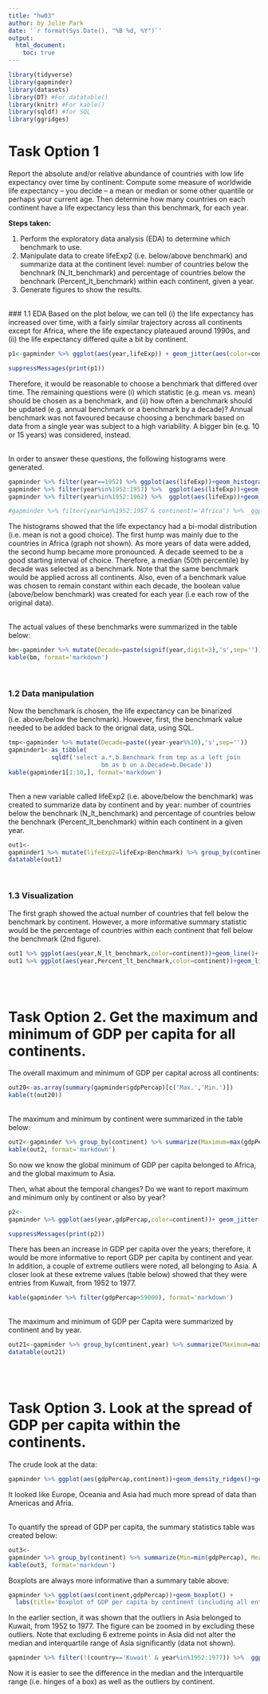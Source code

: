 ```yaml
---
title: "hw03"
author: by Julie Park
date: '`r format(Sys.Date(), "%B %d, %Y")`'
output: 
  html_document:
    toc: true
---    
```



```r
library(tidyverse)
library(gapminder)
library(datasets)
library(DT) #For datatable()
library(knitr) #For kable()
library(sqldf) #for SQL
library(ggridges)
```

# Task Option 1
Report the absolute and/or relative abundance of countries with low life expectancy over time by continent: Compute some measure of worldwide life expectancy – you decide – a mean or median or some other quantile or perhaps your current age. Then determine how many countries on each continent have a life expectancy less than this benchmark, for each year.

__Steps taken:__

1. Perform the exploratory data analysis (EDA) to determine which benchmark to use.
2. Manipulate data to create lifeExp2 (i.e. below/above benchmark) and summarize data at the continent level: number of countries below the benchnark (N_lt_benchmark) and percentage of countries below the benchnark (Percent_lt_benchmark) within each continent, given a year.
3. Generate figures to show the results.

<br/>
### 1.1 EDA
Based on the plot below, we can tell (i) the life expectancy has increased over time, with a fairly similar trajectory across all continents except for Africa, where the life expectancy plateaued around 1990s, and (ii) the life expectancy differed quite a bit by continent.  

```r
p1<-gapminder %>% ggplot(aes(year,lifeExp)) + geom_jitter(aes(color=continent)) + geom_smooth(aes(color=continent))

suppressMessages(print(p1))
```

Therefore, it would be reasonable to choose a benchmark that differed over time.  The remaining questions were (i) which statistic (e.g. mean vs. mean) should be chosen as a benchmark, and (ii) how often a benchmark should be updated (e.g. annual benchmark or a benchmark by a decade)?  Annual benchmark was not favoured because choosing a benchmark based on data from a single year was subject to a high variability.  A bigger bin (e.g. 10 or 15 years) was considered, instead.

<br/>
In order to answer these questions, the following histograms were generated.
```r
gapminder %>% filter(year==1952) %>% ggplot(aes(lifeExp))+geom_histogram(bins=50) + labs(title='For year 1952')
gapminder %>% filter(year%in%1952:1957) %>%  ggplot(aes(lifeExp))+geom_histogram(bins=50) + labs(title='For years 1952 & 1957')
gapminder %>% filter(year%in%1952:1962) %>%  ggplot(aes(lifeExp))+geom_histogram(bins=50) + labs(title='For years 1952, 1957 & 1962')

#gapminder %>% filter(year%in%1952:1957 & continent!='Africa') %>%  ggplot(aes(lifeExp))+geom_histogram()
```

The histograms showed that the life expectancy had a bi-modal distribution (i.e. mean is not a good choice).  The first hump was mainly due to the countries in Africa (graph not shown).  As more years of data were added, the second hump became more pronounced. A decade seemed to be a good starting interval of choice.  Therefore, a median (50th percentile) by decade was selected as a benchmark.  Note that the same benchmark would be applied across all continents.  Also, even of a benchmark value was chosen to remain constant within each decade, the boolean value (above/below benchmark) was created for each year (i.e each row of the original data).

<br/>
The actual values of these benchmarks were summarized in the table below:
```r
bm<-gapminder %>% mutate(Decade=paste(signif(year,digit=3),'s',sep='')) %>% group_by(Decade) %>% summarize(Benchmark=median(lifeExp))
kable(bm, format='markdown')
```

<br/> 

### 1.2 Data manipulation
Now the benchmark is chosen, the life expectancy can be binarized (i.e. above/below the benchmark).  However, first, the benchmark value needed to be added back to the orignal data, using SQL.

```r
tmp<-gapminder %>% mutate(Decade=paste((year-year%%10),'s',sep='')) 
gapminder1<-as_tibble(
            sqldf('select a.*,b.Benchmark from tmp as a left join 
                          bm as b on a.Decade=b.Decade'))
kable(gapminder1[1:10,], format='markdown')
```

<br/>
Then a new variable called lifeExp2 (i.e. above/below the benchmark) was created to summarize data by continent and by year: number of countries below the benchnark (N_lt_benchmark) and percentage of countries below the benchnark (Percent_lt_benchmark) within each continent in a given year.
```r
out1<-
gapminder1 %>% mutate(lifeExp2=lifeExp<Benchmark) %>% group_by(continent,year) %>% summarize(N_lt_benchmark=sum(lifeExp2), N_total=n(), Percent_lt_benchmark=round(100*mean(lifeExp2),2)) 
datatable(out1)
```

<br/> 

### 1.3 Visualization
The first graph showed the actual number of countries that fell below the benchmark by continent.  However, a more informative summary statistic would be the percentage of countries within each continent that fell below the benchmark (2nd figure).
```r
out1 %>% ggplot(aes(year,N_lt_benchmark,color=continent))+geom_line()+ labs(title='Number of countries below the benchmark life expectancy over time', x='Year',y='# below benchmark')
out1 %>% ggplot(aes(year,Percent_lt_benchmark,color=continent))+geom_line()+labs(title='% of countries below the benchmark life expectancy over time', x='Year',y='# below benchmark')
```



<br/> <br/>

# Task Option 2. Get the maximum and minimum of GDP per capita for all continents.

The overall maximum and minimum of GDP per capital across all continents:
```r
out20<-as.array(summary(gapminder$gdpPercap)[c('Max.','Min.')])
kable(t(out20))
```

<br/>
The maximum and minimum by continent were summarized in the table below:
```r
out2<-gapminder %>% group_by(continent) %>% summarize(Maximum=max(gdpPercap), Minimum=min(gdpPercap))
kable(out2, format='markdown')
```
So now we know the global minimum of GDP per capita belonged to Africa, and the global maximum to Asia.

Then, what about the temporal changes?  Do we want to report maximum and minimum only by continent or also by year?
```r
p2<-
gapminder %>% ggplot(aes(year,gdpPercap,color=continent))+ geom_jitter() + geom_smooth() + labs(title='Trajectory of GDP per capita by continent')

suppressMessages(print(p2))
```

There has been an increase in GDP per capita over the years; therefore, it would be more informative to report GDP per capita by continent and year.  In addition, a couple of extreme outliers were noted, all belonging to Asia.  A closer look at these extreme values (table below) showed that they were entries from Kuwait, from 1952 to 1977.
```r
kable(gapminder %>% filter(gdpPercap>59000), format='markdown')
```

<br/>
The maximum and minimum of GDP per Capita were summarized by continent and by year.

```r
out21<-gapminder %>% group_by(continent,year) %>% summarize(Maximum=max(gdpPercap), Minimum=min(gdpPercap))
datatable(out21)


```


<br/> <br/>

# Task Option 3. Look at the spread of GDP per capita within the continents.

The crude look at the data:
```r
gapminder %>% ggplot(aes(gdpPercap,continent))+geom_density_ridges()+geom_point(alpha=0.2) 
```

It looked like Europe, Oceania and Asia had much more spread of data than Americas and Afria.  

<br/>
To quantify the spread of GDP per capita, the summary statistics table was created below:
```r
out3<-
gapminder %>% group_by(continent) %>% summarize(Min=min(gdpPercap), Mean=mean(gdpPercap), Q1=quantile(gdpPercap,0.25), Median=median(gdpPercap), Q3=quantile(gdpPercap, 0.75), Max=max(gdpPercap))
kable(out3, format='markdown')
```

Boxplots are always more informative than a summary table above:
```r
gapminder %>% ggplot(aes(continent,gdpPercap))+geom_boxplot() +
  labs(title='Boxplot of GDP per capita by continent (including all entries)')
```

In the earlier section, it was shown that the outliers in Asia belonged to Kuwait, from 1952 to 1977.  The figure can be zoomed in by excluding these outliers.  Note that excluding 6 extreme points in Asia did not alter the median and interquartile range of Asia significantly (data not shown).
```r
gapminder %>% filter(!(country=='Kuwait' & year%in%1952:1977)) %>%  ggplot(aes(continent,gdpPercap))+geom_boxplot() + labs(title='Boxplot of GDP per capita by continent (excluding extreme outliers)')
```

Now it is easier to see the difference in the median and the interquartile range (i.e. hinges of a box) as well as the outliers by continent.